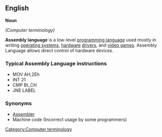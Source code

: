 ==English==

'''Noun'''

''(Computer terminology)''

'''Assembly language''' is a low-level [[programming language]] used mostly in writing [[operating system]]s, [[hardware]] [[drivers]], and [[video games]]. Assembly Language allows direct control of hardware devices.

===Typical Assembly Language instructions===

*MOV AH,2Eh
*INT 21
*CMP BL,CH
*JNE LABEL

===Synonyms===
*[[Assembler]]
*Machine code (Incorrect usage by some programmers)

[[Category:Computer terminology]]